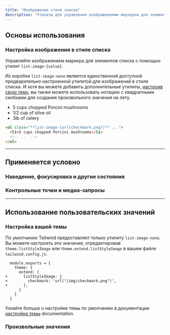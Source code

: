 ```yaml
---
title: "Изображение стиля списка"
description: "Утилиты для управления изображениями маркеров для элементов списка."
---
```




## Основы использования

### Настройка изображения в стиле списка

Управляйте изображением маркера для элементов списка с помощью утилит `list-image-{value}`.

Из коробки `list-image-none` является единственной доступной предварительно настроенной утилитой для изображений в стиле списка. И хотя вы можете добавить дополнительные утилиты, [настроив свою тему](#customizing-your-theme), вы также можете использовать нотацию с квадратными скобками для создания произвольного значения на лету.

<Example p="none">
  <div class="px-4 sm:px-0">
    <div class="mx-auto max-w-sm bg-white p-8 text-sm leading-6 text-slate-700 shadow-xl dark:bg-slate-800 dark:text-slate-400 sm:text-base sm:leading-7">
        <!--
          This is the raw version of the base64 encoded image below:
          <svg width="14" height="12" viewBox="0 0 14 12" xmlns="http://www.w3.org/2000/svg" fill="#38bdf8">
            <path fill-rule="evenodd" d="M13.685.153a.752.752 0 0 1 .143 1.052l-8 10.5a.75.75 0 0 1-1.127.075l-4.5-4.5a.75.75 0 0 1 1.06-1.06l3.894 3.893 7.48-9.817a.75.75 0 0 1 1.05-.143Z" />
          </svg>
        -->
        <ul class="pl-4 text-slate-900 dark:text-slate-200 list-image-[url('data:image/svg+xml;base64,PHN2ZyB3aWR0aD0iMTQiIGhlaWdodD0iMTIiIHZpZXdCb3g9IjAgMCAxNCAxMiIgeG1sbnM9Imh0dHA6Ly93d3cudzMub3JnLzIwMDAvc3ZnIiBmaWxsPSIjMzhiZGY4Ij48cGF0aCBmaWxsLXJ1bGU9ImV2ZW5vZGQiIGQ9Ik0xMy42ODUuMTUzYS43NTIuNzUyIDAgMCAxIC4xNDMgMS4wNTJsLTggMTAuNWEuNzUuNzUgMCAwIDEtMS4xMjcuMDc1bC00LjUtNC41YS43NS43NSAwIDAgMSAxLjA2LTEuMDZsMy44OTQgMy44OTMgNy40OC05LjgxN2EuNzUuNzUgMCAwIDEgMS4wNS0uMTQzWiIgLz48L3N2Zz4=')]">
          <li class="pl-2">5 cups chopped Porcini mushrooms</li>
          <li class="pl-2">1/2 cup of olive oil</li>
          <li class="pl-2">3lb of celery</li>
        </ul>
      </div>
    </div>
  </div>
</Example>

```html
<ul class="**list-image-[url(checkmark.png)]** ...">
  <li>5 cups chopped Porcini mushrooms</li>
  <!-- ... -->
</ul>
```

---

## <Heading ignore>Применяется условно</Heading>

### <Heading ignore>Наведение, фокусировка и другие состояния</Heading>

<HoverFocusAndOtherStates defaultClass="list-image-none" featuredClass="list-image-[url(checkmark.png)]" element="ul" />

### <Heading ignore>Контрольные точки и медиа-запросы</Heading>

<BreakpointsAndMediaQueries defaultClass="list-image-none" featuredClass="list-image-[url(checkmark.png)]" element="ul" />

---

## Использование пользовательских значений

### Настройка вашей темы

По умолчанию Tailwind предоставляет только утилиту `list-image-none`. Вы можете настроить эти значения, отредактировав `theme.listStyleImage` или `theme.extend.listStyleImage` в вашем файле `tailwind.config.js`.

```diff-js tailwind.config.js
  module.exports = {
    theme: {
      extend: {
+       listStyleImage: {
+         checkmark: 'url("/img/checkmark.png")',
+       },
      }
    }
  }
```

Узнайте больше о настройке темы по умолчанию в документации [настройка темы](/docs/theme#customizing-the-default-theme) documentation.

### Произвольные значения

<ArbitraryValues property="list-image" featuredClass="list-image-[url(checkmark.png)]" element="ul" />
